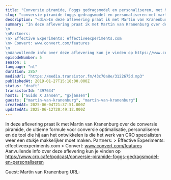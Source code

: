 ```yaml
---
title: "Conversie piramide, Foggs gedragsmodel en personaliseren, met Martin van Kranenburg"
slug: "conversie-piramide-foggs-gedragsmodel-en-personaliseren-met-martin-van-kranenburg"
description: "<div>In deze aflevering praat ik met Martin van Kranenburg over de conversie piramide, de ultieme formule voor conversie optimalisatie, personaliseren en de tool die hij aan het ontwikkelen is die het werk van CRO specialisten weer een stukje makkelijker moet maken. Partners: &gt; Effective Experiments: effectiveexperiments.com &gt; Convert: www.convert.com/features Aanvullende info over deze aflevering kun je vinden op https://www.cro.cafe/podcast/conversie-piramide-foggs-gedragsmodel-en-personaliseren<br><br>Guest: Martin van Kranenburg URL:&nbsp;</div>"
summary: "In deze aflevering praat ik met Martin van Kranenburg over de conversie piramide, de ultieme formule voor conversie optimalisatie, personaliseren en de tool die hij aan het ontwikkelen is die het werk van CRO specialisten weer een stukje makkelijker moet maken.\n\nPartners:\n> Effective Experiments: effectiveexperiments.com\n> Convert: www.convert.com/features\n\nAanvullende info over deze aflevering kun je vinden op https://www.cro.cafe/podcast/conversie-piramide-foggs-gedragsmodel-en-personaliseren"
episodeNumber: 5
season: 1
language: "nl"
duration: 2857
mediaUrl: "https://media.transistor.fm/43c70a8e/3122675d.mp3"
publishedAt: 2019-01-27T15:18:00.000Z
status: "draft"
transistorId: "397634"
hosts: ["Guido X Jansen", "gxjansen"]
guests: ["martin-van-kranenburg", "martin-van-kranenburg"]
createdAt: 2025-06-04T21:37:51.000Z
updatedAt: 2025-06-12T20:49:12.000Z
---
```


In deze aflevering praat ik met Martin van Kranenburg over de conversie piramide, de ultieme formule voor conversie optimalisatie, personaliseren en de tool die hij aan het ontwikkelen is die het werk van CRO specialisten weer een stukje makkelijker moet maken. Partners: > Effective Experiments: effectiveexperiments.com > Convert: www.convert.com/features Aanvullende info over deze aflevering kun je vinden op https://www.cro.cafe/podcast/conversie-piramide-foggs-gedragsmodel-en-personaliseren

Guest: Martin van Kranenburg URL:&nbsp;

